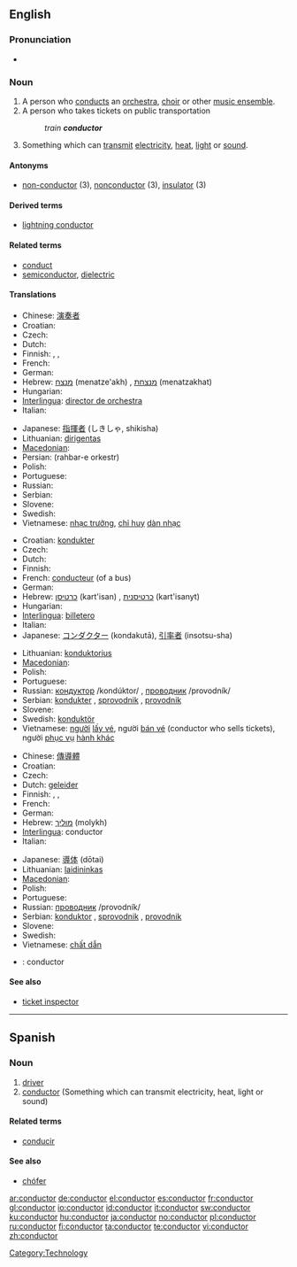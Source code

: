 ==English==

===Pronunciation===
* {{audio|en-us-conductor.ogg|Audio (US)}}

===Noun===
{{en-noun}}

# A person who [[conducts]] an [[orchestra]], [[choir]] or other [[music ensemble]].
# A person who takes tickets on public transportation
#: ''train '''conductor'''''
# Something which can [[transmit]] [[electricity]], [[heat]], [[light]] or [[sound]].

====Antonyms====
* [[non-conductor]] (3), [[nonconductor]] (3), [[insulator]] (3)

====Derived terms====
* [[lightning conductor]]

====Related terms====
* [[conduct]]
* [[semiconductor]], [[dielectric]]

====Translations====
{{trans-top|person who conducts an orchestra, choir or other music ensemble}}
* Chinese: [[演奏]][[者]]
* Croatian: {{t-|hr|ravnatelj|m}}
* Czech: {{t-|cs|dirigent|m}}
* Dutch: {{t+|nl|dirigent|m}}
* Finnish: {{t+|fi|kapellimestari}}, {{t|fi|kuoronjohtaja}}, {{t-|fi|orkesterinjohtaja}}
* French: {{t+|fr|chef d'orchestre|m}}
* German: {{t+|de|Dirigent|m}}
* Hebrew: [[מנצח]] (menatze'akh) {{m}}, [[מנצחת]] (menatzakhat) {{f}}
* Hungarian: {{t+|hu|karmester}}
* [[Interlingua]]: [[director de orchestra]]
* Italian: {{t-|it|direttore d'orchestra}}
{{trans-mid}}
* Japanese: [[指揮者]] (しきしゃ, shikisha)
* Lithuanian: [[dirigentas]] {{m}}
* [[Macedonian]]: {{t|mk|диригент|m|tr=dirigént|sc=Cyrl}}
* Persian: {{fa-Arab|[[رهبر ارکستر]]}} (rahbar-e orkestr)
* Polish: {{t+|pl|dyrygent|m}}
* Portuguese: {{t-|pt|maestro|m}}
* Russian: {{t+|ru|дирижёр|tr=dirižor|sc=Cyrl}}
* Serbian: {{t-|sr|dirigent|m}}
* Slovene: {{t+|sl|dirigent|m}}
* Swedish: {{t+|sv|dirigent|c}}
* Vietnamese: [[nhạc trưởng]], [[chỉ huy]] [[dàn nhạc]]
{{trans-bottom}}

{{trans-top|person who takes tickets on public transportation}}
* Croatian: [[kondukter]] {{m}}
* Czech: {{t-|cs|průvodčí|m}}
* Dutch: {{t+|nl|conducteur|m}}
* Finnish: {{t+|fi|konduktööri}}
* French: [[conducteur]] (of a bus)
* German: {{t+|de|Schaffner|m}}
* Hebrew: [[כרטיסן]] (kart'isan) {{m}}, [[כרטיסנית]] (kart'isanyt) {{f}}
* Hungarian: {{t|hu|kalauz}}
* [[Interlingua]]: [[billetero]]
* Italian: {{t-|it|conducente}}
* Japanese: [[コンダクター]] (kondakutā), [[引率者]] (insotsu-sha)
{{trans-mid}}
* Lithuanian: [[konduktorius]] {{m}}
* [[Macedonian]]: {{t|mk|кондуктор|m|tr=kondúktor|sc=Cyrl}}
* Polish: {{t-|pl|konduktor|m}}
* Portuguese: {{t+|pt|condutor|m}}
* Russian: [[кондуктор]] /kondúktor/ {{m}}, [[проводник]] /provodník/ {{m}}
* Serbian: [[kondukter]] {{m}}, [[sprovodnik]] {{m}}, [[provodnik]] {{m}}
* Slovene: {{t+|sl|sprevodnik|m}}
* Swedish: [[konduktör]] {{c}}
* Vietnamese: [[người]] [[lấy vé]], người [[bán vé]] (conductor who sells tickets), người [[phục vụ]] [[hành khác]]
{{trans-bottom}}

{{trans-top|something which can transmit electricity, heat, light or sound}}
* Chinese: [[傳導]][[體]]
* Croatian: {{t-|hr|konduktor|m}}
* Czech: {{t+|cs|vodič|m}}
* Dutch: [[geleider]] {{n}}
* Finnish: {{t+|fi|johde}}, {{t+|fi|johdin}}, {{t-|fi|johdatin}}
* French: {{t+|fr|conducteur}}
* German: {{t+|de|Leiter|m}}
* Hebrew: [[מוליך]] (molykh) {{m}}
* [[Interlingua]]: conductor
* Italian: {{t-|it|conducente}}
{{trans-mid}}
* Japanese: [[導体]] (dōtai)
* Lithuanian: [[laidininkas]] {{m}}
* [[Macedonian]]: {{t|mk|проводник|m|tr=próvodnik|sc=Cyrl}}
* Polish: {{t+|pl|przewodnik|m}}
* Portuguese: {{t+|pt|condutor|m}}
* Russian: [[проводник]] /provodník/ {{m}}
* Serbian: [[konduktor]] {{m}}, [[sprovodnik]] {{m}}, [[provodnik]] {{m}}
* Slovene: {{t+|sl|prevodnik|m}}
* Swedish: {{t+|sv|ledare|c}}
* Vietnamese: [[chất dẫn]]
{{trans-bottom}}

{{checktrans-top}}
* {{ttbc|Spanish}}: conductor
{{checktrans-bottom}}

====See also====
* [[ticket inspector]]

[[Category:Technology]]

----

==Spanish==

===Noun===
{{es-noun-mf|f=conductora|mpl=conductores}}

# [[driver]]
# [[conductor#Enlish|conductor]] (Something which can transmit electricity, heat, light or sound)

====Related terms====
* [[conducir]]

====See also====
* [[chófer]]

[[ar:conductor]]
[[de:conductor]]
[[el:conductor]]
[[es:conductor]]
[[fr:conductor]]
[[gl:conductor]]
[[io:conductor]]
[[id:conductor]]
[[it:conductor]]
[[sw:conductor]]
[[ku:conductor]]
[[hu:conductor]]
[[ja:conductor]]
[[no:conductor]]
[[pl:conductor]]
[[ru:conductor]]
[[fi:conductor]]
[[ta:conductor]]
[[te:conductor]]
[[vi:conductor]]
[[zh:conductor]]